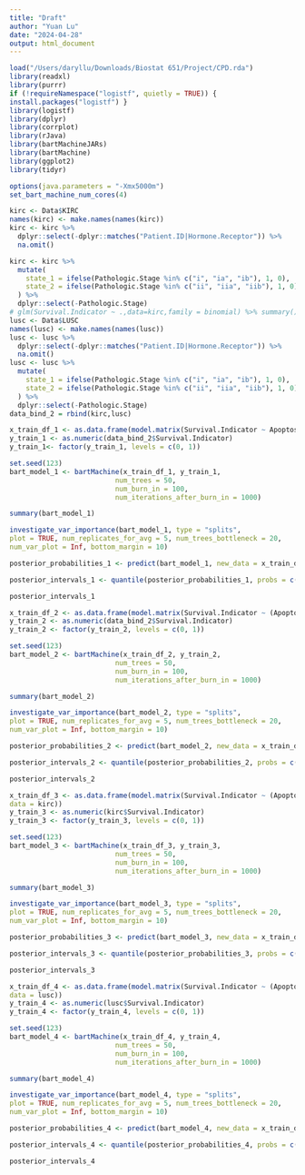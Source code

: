 ```yaml
---
title: "Draft"
author: "Yuan Lu"
date: "2024-04-28"
output: html_document
---
```


```r
load("/Users/daryllu/Downloads/Biostat 651/Project/CPD.rda")
library(readxl)
library(purrr)
if (!requireNamespace("logistf", quietly = TRUE)) {
install.packages("logistf") }
library(logistf)
library(dplyr)
library(corrplot)
library(rJava)
library(bartMachineJARs)
library(bartMachine)
library(ggplot2)
library(tidyr)

```





```r
options(java.parameters = "-Xmx5000m")
set_bart_machine_num_cores(4)


```





```r
kirc <- Data$KIRC
names(kirc) <- make.names(names(kirc))
kirc <- kirc %>%
  dplyr::select(-dplyr::matches("Patient.ID|Hormone.Receptor")) %>%
  na.omit()


```



```r
kirc <- kirc %>%
  mutate(
    state_1 = ifelse(Pathologic.Stage %in% c("i", "ia", "ib"), 1, 0),
    state_2 = ifelse(Pathologic.Stage %in% c("ii", "iia", "iib"), 1, 0)
  ) %>%
  dplyr::select(-Pathologic.Stage)
# glm(Survival.Indicator ~ .,data=kirc,family = binomial) %>% summary()
lusc <- Data$LUSC
names(lusc) <- make.names(names(lusc))
lusc <- lusc %>%
  dplyr::select(-dplyr::matches("Patient.ID|Hormone.Receptor")) %>%
  na.omit()
lusc <- lusc %>%
  mutate(
    state_1 = ifelse(Pathologic.Stage %in% c("i", "ia", "ib"), 1, 0),
    state_2 = ifelse(Pathologic.Stage %in% c("ii", "iia", "iib"), 1, 0)
  ) %>%
  dplyr::select(-Pathologic.Stage)
data_bind_2 = rbind(kirc,lusc)


```





```r
x_train_df_1 <- as.data.frame(model.matrix(Survival.Indicator ~ Apoptosis * Cancer.Code + Gender + Age.at.Diagnosis..Years. + state_1 + state_2, data = data_bind_2))
y_train_1 <- as.numeric(data_bind_2$Survival.Indicator)
y_train_1<- factor(y_train_1, levels = c(0, 1))

set.seed(123)  
bart_model_1 <- bartMachine(x_train_df_1, y_train_1, 
                          num_trees = 50, 
                          num_burn_in = 100, 
                          num_iterations_after_burn_in = 1000)

summary(bart_model_1)

```




```r
investigate_var_importance(bart_model_1, type = "splits", 
plot = TRUE, num_replicates_for_avg = 5, num_trees_bottleneck = 20, 
num_var_plot = Inf, bottom_margin = 10)


```




```r
posterior_probabilities_1 <- predict(bart_model_1, new_data = x_train_df_1, type = "prob")

posterior_intervals_1 <- quantile(posterior_probabilities_1, probs = c(0.025, 0.975))

posterior_intervals_1

```



```r
x_train_df_2 <- as.data.frame(model.matrix(Survival.Indicator ~ (Apoptosis+ Gender + Age.at.Diagnosis..Years. + state_1 + state_2) * Cancer.Code, data = data_bind_2))
y_train_2 <- as.numeric(data_bind_2$Survival.Indicator)
y_train_2 <- factor(y_train_2, levels = c(0, 1))

set.seed(123)  
bart_model_2 <- bartMachine(x_train_df_2, y_train_2, 
                          num_trees = 50, 
                          num_burn_in = 100, 
                          num_iterations_after_burn_in = 1000)

summary(bart_model_2)


```




```r
investigate_var_importance(bart_model_2, type = "splits", 
plot = TRUE, num_replicates_for_avg = 5, num_trees_bottleneck = 20, 
num_var_plot = Inf, bottom_margin = 10)

```



```r
posterior_probabilities_2 <- predict(bart_model_2, new_data = x_train_df_2, type = "prob")

posterior_intervals_2 <- quantile(posterior_probabilities_2, probs = c(0.025, 0.975))

posterior_intervals_2


```




```r
x_train_df_3 <- as.data.frame(model.matrix(Survival.Indicator ~ (Apoptosis + Gender + Age.at.Diagnosis..Years. + state_1 + state_2) ,
data = kirc))
y_train_3 <- as.numeric(kirc$Survival.Indicator)
y_train_3 <- factor(y_train_3, levels = c(0, 1))

set.seed(123)  
bart_model_3 <- bartMachine(x_train_df_3, y_train_3, 
                          num_trees = 50, 
                          num_burn_in = 100, 
                          num_iterations_after_burn_in = 1000)

summary(bart_model_3)


```




```r
investigate_var_importance(bart_model_3, type = "splits", 
plot = TRUE, num_replicates_for_avg = 5, num_trees_bottleneck = 20, 
num_var_plot = Inf, bottom_margin = 10)

```



```r
posterior_probabilities_3 <- predict(bart_model_3, new_data = x_train_df_3, type = "prob")

posterior_intervals_3 <- quantile(posterior_probabilities_3, probs = c(0.025, 0.975))

posterior_intervals_3


```





```r
x_train_df_4 <- as.data.frame(model.matrix(Survival.Indicator ~ (Apoptosis + Gender + Age.at.Diagnosis..Years. + state_1 + state_2),
data = lusc))
y_train_4 <- as.numeric(lusc$Survival.Indicator)
y_train_4 <- factor(y_train_4, levels = c(0, 1))

set.seed(123)  
bart_model_4 <- bartMachine(x_train_df_4, y_train_4, 
                          num_trees = 50, 
                          num_burn_in = 100, 
                          num_iterations_after_burn_in = 1000)

summary(bart_model_4)


```




```r
investigate_var_importance(bart_model_4, type = "splits", 
plot = TRUE, num_replicates_for_avg = 5, num_trees_bottleneck = 20, 
num_var_plot = Inf, bottom_margin = 10)

```




```r
posterior_probabilities_4 <- predict(bart_model_4, new_data = x_train_df_4, type = "prob")

posterior_intervals_4 <- quantile(posterior_probabilities_4, probs = c(0.025, 0.975))

posterior_intervals_4

```




